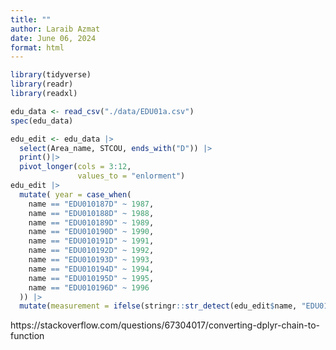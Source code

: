 ```yaml
---
title: ""
author: Laraib Azmat
date: June 06, 2024
format: html
---
```


```r
library(tidyverse)
library(readr)
library(readxl)
```

```r
edu_data <- read_csv("./data/EDU01a.csv")
spec(edu_data)

edu_edit <- edu_data |>
  select(Area_name, STCOU, ends_with("D")) |>
  print()|>
  pivot_longer(cols = 3:12, 
               values_to = "enlorment")
edu_edit |>
  mutate( year = case_when(
    name == "EDU010187D" ~ 1987, 
    name == "EDU010188D" ~ 1988, 
    name == "EDU010189D" ~ 1989, 
    name == "EDU010190D" ~ 1990, 
    name == "EDU010191D" ~ 1991, 
    name == "EDU010192D" ~ 1992, 
    name == "EDU010193D" ~ 1993, 
    name == "EDU010194D" ~ 1994, 
    name == "EDU010195D" ~ 1995, 
    name == "EDU010196D" ~ 1996
  )) |>
  mutate(measurement = ifelse(stringr::str_detect(edu_edit$name, "EDU0101"), "Public school enrolment", NA))
```
https://stackoverflow.com/questions/67304017/converting-dplyr-chain-to-function

